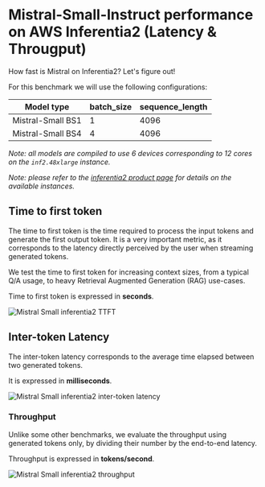 <!---
Copyright 2024 The HuggingFace Team. All rights reserved.

Licensed under the Apache License, Version 2.0 (the "License");
you may not use this file except in compliance with the License.
You may obtain a copy of the License at

    http://www.apache.org/licenses/LICENSE-2.0

Unless required by applicable law or agreed to in writing, software
distributed under the License is distributed on an "AS IS" BASIS,
WITHOUT WARRANTIES OR CONDITIONS OF ANY KIND, either express or implied.
See the License for the specific language governing permissions and
limitations under the License.
-->

# Mistral-Small-Instruct performance on AWS Inferentia2 (Latency & Througput)

How fast is Mistral on Inferentia2?  Let's figure out!

For this benchmark we will use the following configurations:

| Model type         | batch_size | sequence_length |
|--------------------|------------|-----------------|
| Mistral-Small BS1  | 1          | 4096            |
| Mistral-Small BS4  | 4          | 4096            |

*Note: all models are compiled to use 6 devices corresponding to 12 cores on the `inf2.48xlarge` instance.*

*Note: please refer to the [inferentia2 product page](https://aws.amazon.com/ec2/instance-types/inf2/) for details on the available instances.*

## Time to first token

The time to first token is the time required to process the input tokens and generate the first output token.
It is a very important metric, as it corresponds to the latency directly perceived by the user when streaming generated tokens.

We test the time to first token for increasing context sizes, from a typical Q/A usage, to heavy Retrieval Augmented Generation (RAG) use-cases.

Time to first token is expressed in **seconds**.

![Mistral Small inferentia2 TTFT](https://raw.githubusercontent.com/huggingface/optimum-neuron/main/docs/assets/benchmarks/inferentia-mistral-small/ttft.png "Time to first token")

## Inter-token Latency

The inter-token latency corresponds to the average time elapsed between two generated tokens.

It is expressed in **milliseconds**.

![Mistral Small inferentia2 inter-token latency](https://raw.githubusercontent.com/huggingface/optimum-neuron/main/docs/assets/benchmarks/inferentia-mistral-small/latency.png "Inter-token latency")

### Throughput

Unlike some other benchmarks, we evaluate the throughput using generated tokens only, by dividing their number
by the end-to-end latency.

Throughput is expressed in **tokens/second**.

![Mistral Small inferentia2 throughput](https://raw.githubusercontent.com/huggingface/optimum-neuron/main/docs/assets/benchmarks/inferentia-mistral-small/throughput.png "Throughput")
